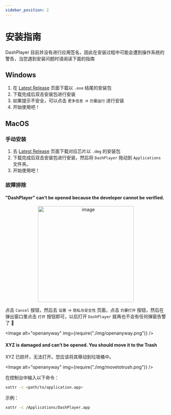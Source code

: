 ```yaml
---
sidebar_position: 2
---
```



# 安装指南

DashPlayer 目前并没有进行应用签名，因此在安装过程中可能会遭到操作系统的警告，当您遇到安装问题时请阅读下面的指南

## Windows

1. 在 [Latest Release](https://github.com/solidSpoon/DashPlayer/releases/latest) 页面下载以 `.exe` 结尾的安装包
2. 下载完成后双击安装包进行安装
3. 如果提示不安全，可以点击 `更多信息` -> `仍要运行` 进行安装
4. 开始使用吧！

## MacOS

### 手动安装

1. 去 [Latest Release](https://github.com/solidSpoon/DashPlayer/releases/latest) 页面下载对应芯片以 `.dmg` 的安装包
2. 下载完成后双击安装包进行安装，然后将 `DashPlayer` 拖动到 `Applications` 文件夹。
3. 开始使用吧！

### 故障排除

#### "DashPlayer" can’t be opened because the developer cannot be verified.

<p align="center">
    <img width="300" alt="image"
         src="https://user-images.githubusercontent.com/39454841/226151784-b6ed3e65-2c0a-4ad0-93eb-57d45108e1ba.png"/>
</p>

点击 `Cancel` 按钮，然后去 `设置` -> `隐私与安全性` 页面，点击 `仍要打开` 按钮，然后在弹出窗口里点击 `打开`
按钮即可，以后打开 `DashPlayer` 就再也不会有任何弹窗告警了 🎉

<Image alt="openanyway"
       img={require("./img/openanyway.png")} />

#### XYZ is damaged and can’t be opened. You should move it to the Trash

XYZ 已损坏，无法打开。您应该将其移动到垃圾桶中。

<Image alt="openanyway"
       img={require("./img/movetotrush.png")} />

在控制台中输入以下命令：

```bash
xattr -c <path/to/application.app>
```

示例：

```bash
xattr -c /Applications/DashPlayer.app
```
